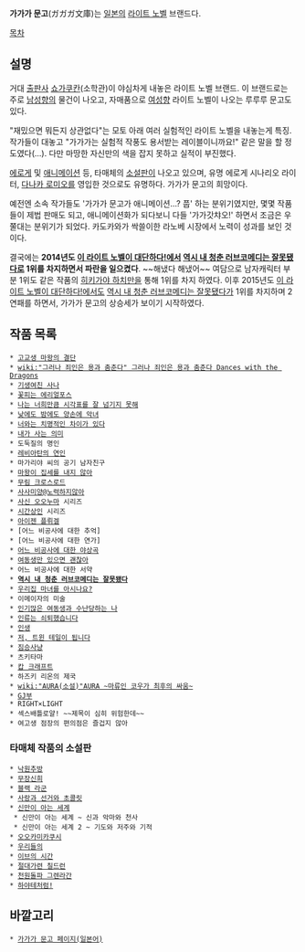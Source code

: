 '''가가가 문고'''(ガガガ文庫)는 [[일본]]의 [[라이트 노벨]] 브랜드다.

[[목차]]
== 설명 ==
거대 [[출판사]] [[쇼가쿠칸]](소학관)이 야심차게 내놓은 라이트 노벨 브랜드. 이 브랜드로는 주로 [[남성향]]의 물건이 나오고, 자매품으로 [[여성향]] 라이트 노벨이 나오는 루루루 문고도 있다.

"재밌으면 뭐든지 상관없다"는 모토 아래 여러 실험적인 라이트 노벨을 내놓는게 특징. 작가들이 대놓고 "가가가는 실험적 작풍도 용서받는 레이블이니까요!" 같은 말을 할 정도였다(...). 다만 마땅한 자신만의 색을 잡지 못하고 실적이 부진했다.

[[에로게]] 및 [[애니메이션]] 등, 타매체의 [[소설]]판이 나오고 있으며, 유명 에로게 시나리오 라이터, [[다나카 로미오]]를 영입한 것으로도 유명하다. 가가가 문고의 희망이다.

예전엔 소속 작가들도 '가가가 문고가 애니메이션...? 풉' 하는 분위기였지만, 몇몇 작품들이 제법 판매도 되고, 애니메이션화가 되다보니 다들 '가가갓챠오!' 하면서 조금은 우쭐대는 분위기가 되었다. 카도카와가 싹쓸이한 라노베 시장에서 노력이 성과를 보인 것이다. 

결국에는 '''2014년도 [[이 라이트 노벨이 대단하다!]]에서 [[역시 내 청춘 러브코메디는 잘못됐다]]로 1위를 차지하면서 파란을 일으켰다'''. ~~해냈다 해냈어~~ 여담으로 남자캐릭터 부분 1위도 같은 작품의 [[히키가야 하치만]]을 통해 1위를 차지 하였다.
이후 2015년도 [[이 라이트 노벨이 대단하다!]]에서도 [[역시 내 청춘 러브코메디는 잘못됐다]]가 1위를 차지하며 2연패를 하면서, 가가가 문고의 상승세가 보이기 시작하였다.
== 작품 목록 ==
 * [[고교생 마왕의 결단]]
 * [[wiki:"그러나 죄인은 용과 춤춘다" 그러나 죄인은 용과 춤춘다 Dances with the Dragons]]
 * [[기생여친 사나]]
 * [[꽃피는 에리얼포스]]
 * [[나는 너희만큼 시각표를 잘 넘기지 못해]]
 * [[낮에도 밤에도 양손에 악녀]]
 * [[너와는 치명적인 차이가 있다]]
 * [[내가 사는 의미]]
 * 도둑질의 명인
 * [[레비아탄의 연인]]
 * 마가리야 씨의 공기 남자친구
 * [[마왕이 집세를 내지 않아]]
 * [[무림 크로스로드]]
 * [[사사미양@노력하지않아]]
 * [[사신 오오누마]] 시리즈
 * [[시간상인]] 시리즈
 * [[아이젠 플뤼겔]]
 * [어느 비공사에 대한 추억]
 * [어느 비공사에 대한 연가]
 * [[어느 비공사에 대한 야상곡]]
 * [[여동생만 있으면 괜찮아]]
 * 어느 비공사에 대한 서약
 * '''[[역시 내 청춘 러브코메디는 잘못됐다]]'''
 * [[우리집 마녀를 아시나요?]]
 * 이메이자의 미술
 * [[인기많은 여동생과 수난당하는 나]]
 * [[인류는 쇠퇴했습니다]]
 * [[인생(라이트 노벨)|인생]]
 * [[저, 트윈 테일이 됩니다]]
 * [[짐승사냥]]
 * 츠키타마
 * [[캅 크래프트]]
 * 하즈키 리온의 제국
 * [[wiki:"AURA(소설)"AURA ~마류인 코우가 최후의 싸움~]]
 * [[GJ부]]
 * RIGHT×LIGHT
 * 섹스배틀로얄! ~~제목이 심히 위험한데~~
 * 여고생 점장의 편의점은 즐겁지 않아

=== 타매체 작품의 소설판 ===
 * [[낙원추방]]
 * [[무장신희]]
 * [[블랙 라군]]
 * [[사랑과 선거와 초콜릿]]
 * [[신만이 아는 세계]]
  * 신만이 아는 세계 ~ 신과 악마와 천사
  * 신만이 아는 세계 2 ~ 기도와 저주와 기적
 * [[오오카미카쿠시]]
 * [[우리들의]]
 * [[이브의 시간]]
 * [[절대가련 칠드런]]
 * [[천원돌파 그렌라간]]
 * [[하야테처럼!]]

== 바깥고리 ==
 * [http://gagaga-lululu.jp/gagaga/ 가가가 문고 페이지(일본어)]
 
